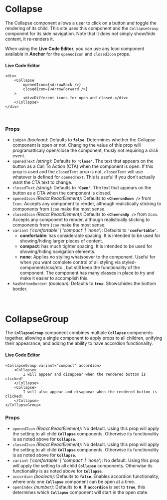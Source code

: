 
<br />

# Collapse

The Collapse component allows a user to click on a button and toggle the rendering of its child.
This site uses this component and the `CollapseGroup` component for its side navigation. Note that it
does not simply show/hide content, it re-renders it.

When using the **Live Code Editor**, you can use any <Link to="/components/icon">Icon component</Link>
available in **Anchor** for the `openedIcon` and `closedIcon` props.

#### Live Code Editor

```tsx
<div>
    <Collapse
        openedIcon={<ArrowBack />}
        closedIcon={<ArrowForward />}
    >
        <div>Different icons for open and closed.</div>
    </Collapse>
</div>
```

<br />

### Props

* `isOpen` *(boolean)*: Defaults to **`false`**. Determines whether the Collapse component is open or not. Changing the value of this prop will programatticaly open/close the component, thusly not requiring a click event.
* `openedText` *(string)*: Defaults to **`'Close'`**. The text that appears on the button as a Call To Action (CTA) when the component is open. If this prop is used and the `closedText` prop is not, `closedText` will use whatever is defined for `openedText`. This is useful if you don't actually want the CTA text to change.
* `closedText` *(string)*: Defaults to **`'Open'`**. The text that appears on the button as a CTA when the component is closed.
* `openedIcon` *(React.ReactElement)*: Defaults to **`<ChevronDown />`** from `Icon`. Accepts any component to render, although realistically sticking to components from `Icon` make the most sense.
* `closedIcon` *(React.ReactElement)*: Defaults to **`<ChevronUp />`** from `Icon`. Accepts any component to render, although realistically sticking to components from `Icon` make the most sense.
* `variant` *('comfortable' | 'compact' | 'none')*: Defaults to **`'comfortable'`**.
    * **comfortable**: has considerable spacing. It is intended to be used for showing/hiding larger pieces of content.
    * **compact**: has much tighter spacing. It is intended to be used for showing/hiding navigation elements.
    * **none**: Applies no styling whatsoever to the component. Useful for when you want complete control of all styling via styled-components/css/etc., but still keep the functionality of the component. The component has many classes in place to try and make it easier to accomplish this.
* `hasBottomBorder`: *(boolean)*: Defaults to **`true`**. Shows/hides the bottom border.

<br />

# CollapseGroup

The **`CollapseGroup`** component combines multiple **`Collapse`** components together, allowing a single component to apply props to all children, unifying their appearance, and adding the ability to have accordion functionality.

#### Live Code Editor

```tsx
<CollapseGroup variant="compact" accordion>
    <Collapse>
        I will appear and disappear when the rendered button is clicked!
    </Collapse>
    <Collapse>
        I will also appear and disappear when the rendered button is clicked!
    </Collapse>
</CollapseGroup>
```

### Props

* `openedIcon` *(React.ReactElement)*: No default. Using this prop will apply the setting to all child **`Collapse`** components. Otherwise its functionality is as noted above for **`Collapse`**.
* `closedIcon` *(React.ReactElement)*: No default. Using this prop will apply the setting to all child **`Collapse`** components. Otherwise its functionality is as noted above for **`Collapse`**.
* `variant` *('comfortable' | 'compact' | 'none')*: No default. Using this prop will apply the setting to all child **`Collapse`** components. Otherwise its functionality is as noted above for **`Collapse`**.
* `accordion` *(boolean)*: Defaults to **`false`**. Enables accordion functionality, where only one **`Collapse`** component can be open at a time.
* `openIndex` *(number)*: Defaults to **`0`**. If **`accordion`** is set to **`true`**, this determines which **`Collapse`** component will start in the open state.

<br /><br />